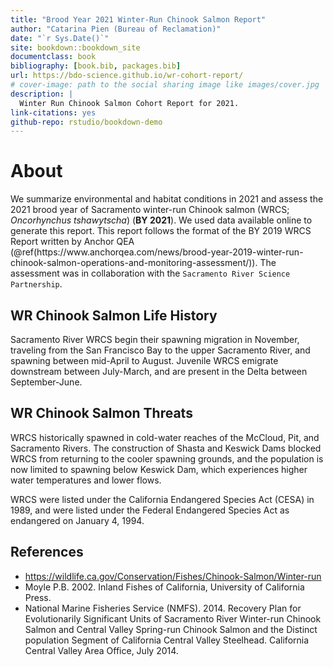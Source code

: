 ```yaml
--- 
title: "Brood Year 2021 Winter-Run Chinook Salmon Report"
author: "Catarina Pien (Bureau of Reclamation)"
date: "`r Sys.Date()`"
site: bookdown::bookdown_site
documentclass: book
bibliography: [book.bib, packages.bib]
url: https://bdo-science.github.io/wr-cohort-report/
# cover-image: path to the social sharing image like images/cover.jpg
description: |
  Winter Run Chinook Salmon Cohort Report for 2021.
link-citations: yes
github-repo: rstudio/bookdown-demo
---
```


# About

We summarize environmental and habitat conditions in 2021 and assess the 2021 brood year of Sacramento winter-run Chinook salmon (WRCS; _Oncorhynchus tshawytscha_) (**BY 2021**). We used data available online to generate this report. This report follows the format of the BY 2019 WRCS Report written by Anchor QEA (\@ref(https://www.anchorqea.com/news/brood-year-2019-winter-run-chinook-salmon-operations-and-monitoring-assessment/)). The assessment was in collaboration with the `Sacramento River Science Partnership`.

## WR Chinook Salmon Life History

Sacramento River WRCS begin their spawning migration in November, traveling from the San Francisco Bay to the upper Sacramento River, and spawning between mid-April to August. Juvenile WRCS emigrate downstream between July-March, and are present in the Delta between September-June. 

## WR Chinook Salmon Threats

WRCS historically spawned in cold-water reaches of the McCloud, Pit, and Sacramento Rivers. The construction of Shasta and Keswick Dams blocked WRCS from returning to the cooler spawning grounds, and the population is now limited to spawning below Keswick Dam, which experiences higher water temperatures and lower flows. 

WRCS were listed under the California Endangered Species Act (CESA) in 1989, and were listed under the Federal Endangered Species Act as endangered on January 4, 1994. 


## References

* <https://wildlife.ca.gov/Conservation/Fishes/Chinook-Salmon/Winter-run>
* Moyle P.B. 2002. Inland Fishes of California, University of California Press.
* National Marine Fisheries Service (NMFS). 2014. Recovery Plan for Evolutionarily Significant Units of Sacramento River Winter-run Chinook Salmon and Central Valley Spring-run Chinook Salmon and the Distinct population Segment of California Central Valley Steelhead. California Central Valley Area Office, July 2014.
